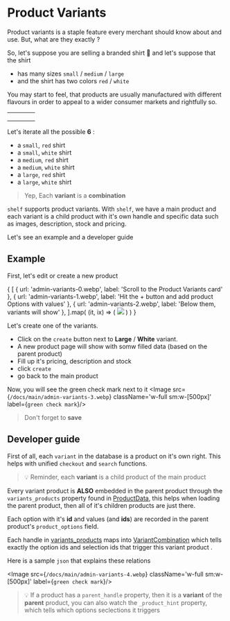 # Product Variants

Product variants is a staple feature every merchant should know about and use.
But, what are they exactly ?

So, let's suppose you are selling a branded shirt 👕 and let's suppose that the shirt
- has many sizes `small` / `medium` / `large`
- and the shirt has two colors `red` / `white`

You may start to feel, that products are usually manufactured with different flavours
in order to appeal to a wider consumer markets and rightfully so.

<table className='border mx-auto mt-5'>
  <tbody className='border'>
    <tr className='border'>
      <td children='' className='border'/>
      <td children=' small ' className='border px-3'/>
      <td children=' medium ' className='border px-3'/>
      <td children=' large ' className='border px-3'/>
    </tr>
    <tr className='border' className='border'>
      <td children=' red ' className='border px-3'/>
      <td children='✅' className='border text-center'/>
      <td children='✅' className='border text-center'/>
      <td children='✅' className='border text-center'/>
    </tr>
    <tr className='border' className='border'>
      <td children=' white ' className='border px-3'/>
      <td children='✅' className='border text-center'/>
      <td children='✅' className='border text-center'/>
      <td children='✅' className='border text-center'/>
    </tr>
  </tbody>
</table>

Let's iterate all the possible **6** <Purple c='variants'/>:
- a `small`, `red` shirt 
- a `small`, `white` shirt 
- a `medium`, `red` shirt 
- a `medium`, `white` shirt 
- a `large`, `red` shirt 
- a `large`, `white` shirt 

> Yep, Each **variant** is a **combination**

`shelf` supports product variants.
With `shelf`, we have a main product and each variant is a child product with it's own handle
and specific data such as images, description, stock and pricing.

Let's see an example and a developer guide

## Example
First, let's edit or create a new product

<div className='flex flex-row flex-wrap --bg-red-400 gap-5 mt-10'>
  {
    [
      { url: 'admin-variants-0.webp', label: 'Scroll to the Product Variants card' },
      { url: 'admin-variants-1.webp', label: 'Hit the + button and add product Options with values' },
      { url: 'admin-variants-2.webp', label: 'Below them, variants will show' },
    ].map(
      (it, ix) => (
        <Image key={ix} 
               src={`/docs/main/${it.url}`} className='w-full sm:w-[500px]' 
               label={`${++ix}. ${it.label}`}/>
      )
    )
  }
</div>

Let's create one of the variants. 
- Click on the `create` button next to **Large** / **White** variant.
- A new product page will show with somw filled data (based on the parent product)
- Fill up it's pricing, description and stock
- click `create`
- go back to the main product

Now, you will see the green check mark next to it
<Image src={`/docs/main/admin-variants-3.webp`} className='w-full sm:w-[500px]' 
        label={`green check mark`}/>

> Don't forget to **save**        

## Developer guide
First of all, each `variant` in the database is a product on it's own right.
This helps with unified `checkout` and `search` functions.

> 💡 Reminder, each **variant** is a child product of the main product

Every variant product is **ALSO** embedded in the parent product through the
`variants_products` property found in [ProductData](schema/definitions#ProductData),
this helps when loading the parent product, then all of it's children products are just there.

Each option with it's **id** and values (and **ids**) are recorded in the parent product's
`product_options` field.

Each handle in [variants_products](schema/definitions#ProductData) maps into 
[VariantCombination](schema/definitions#VariantCombination) which tells exactly
the option ids and selection ids that trigger this variant product  .

Here is a sample `json` that explains these relations

<Image src={`/docs/main/admin-variants-4.webp`} className='w-full sm:w-[500px]' 
        label={`green check mark`}/>

> 💡 If a product has a `parent_handle` property, then it is a **variant** of the **parent** product, you can also watch the `_product_hint` property, which tells which options seclections it triggers
